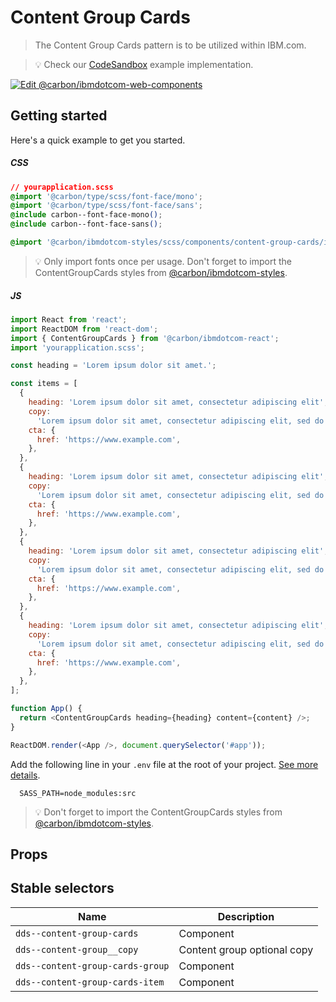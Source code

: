 
# Content Group Cards

> The Content Group Cards pattern is to be utilized within IBM.com.

> 💡 Check our
> [CodeSandbox](https://githubbox.com/carbon-design-system/ibm-dotcom-library/tree/master/packages/react/examples/codesandbox/components/ContentGroupCards)
> example implementation.

[![Edit @carbon/ibmdotcom-web-components](https://codesandbox.io/static/img/play-codesandbox.svg)](https://githubbox.com/carbon-design-system/ibm-dotcom-library/tree/master/packages/react/examples/codesandbox/components/ContentGroupCards)

## Getting started

Here's a quick example to get you started.

##### CSS

```css
// yourapplication.scss
@import '@carbon/type/scss/font-face/mono';
@import '@carbon/type/scss/font-face/sans';
@include carbon--font-face-mono();
@include carbon--font-face-sans();

@import '@carbon/ibmdotcom-styles/scss/components/content-group-cards/index';
```

> 💡 Only import fonts once per usage. Don't forget to import the
> ContentGroupCards styles from
> [@carbon/ibmdotcom-styles](https://github.com/carbon-design-system/ibm-dotcom-library/blob/master/packages/styles).

##### JS

```javascript
import React from 'react';
import ReactDOM from 'react-dom';
import { ContentGroupCards } from '@carbon/ibmdotcom-react';
import 'yourapplication.scss';

const heading = 'Lorem ipsum dolor sit amet.';

const items = [
  {
    heading: 'Lorem ipsum dolor sit amet, consectetur adipiscing elit',
    copy:
      'Lorem ipsum dolor sit amet, consectetur adipiscing elit, sed do eiusmod tempor incididunt ut labore et dolore magna aliqua.',
    cta: {
      href: 'https://www.example.com',
    },
  },
  {
    heading: 'Lorem ipsum dolor sit amet, consectetur adipiscing elit',
    copy:
      'Lorem ipsum dolor sit amet, consectetur adipiscing elit, sed do eiusmod tempor incididunt ut labore et dolore magna aliqua.',
    cta: {
      href: 'https://www.example.com',
    },
  },
  {
    heading: 'Lorem ipsum dolor sit amet, consectetur adipiscing elit',
    copy:
      'Lorem ipsum dolor sit amet, consectetur adipiscing elit, sed do eiusmod tempor incididunt ut labore et dolore magna aliqua.',
    cta: {
      href: 'https://www.example.com',
    },
  },
  {
    heading: 'Lorem ipsum dolor sit amet, consectetur adipiscing elit',
    copy:
      'Lorem ipsum dolor sit amet, consectetur adipiscing elit, sed do eiusmod tempor incididunt ut labore et dolore magna aliqua.',
    cta: {
      href: 'https://www.example.com',
    },
  },
];

function App() {
  return <ContentGroupCards heading={heading} content={content} />;
}

ReactDOM.render(<App />, document.querySelector('#app'));
```

Add the following line in your `.env` file at the root of your project.
[See more details](https://github.com/carbon-design-system/ibm-dotcom-library/tree/master/packages/styles#usage).

```
  SASS_PATH=node_modules:src
```

> 💡 Don't forget to import the ContentGroupCards styles from
> [@carbon/ibmdotcom-styles](https://github.com/carbon-design-system/ibm-dotcom-library/blob/master/packages/styles).

## Props

<Props of={ContentGroupCards} />

## Stable selectors

| Name                             | Description                 |
| -------------------------------- | --------------------------- |
| `dds--content-group-cards`       | Component                   |
| `dds--content-group__copy`       | Content group optional copy |
| `dds--content-group-cards-group` | Component                   |
| `dds--content-group-cards-item`  | Component                   |

<Description markdown={contributing} />
